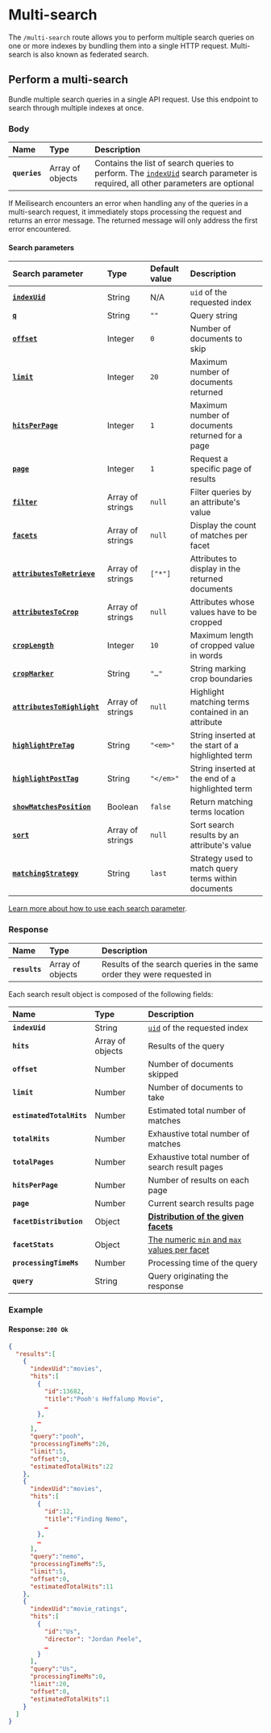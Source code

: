 # Multi-search

The `/multi-search` route allows you to perform multiple search queries on one or more indexes by bundling them into a single HTTP request. Multi-search is also known as federated search.

## Perform a multi-search

Bundle multiple search queries in a single API request. Use this endpoint to search through multiple indexes at once.

<RouteHighlighter method="POST" route="/multi-search"/>

### Body

| Name          | Type             | Description                                                                                                                                          |
| :------------ | :--------------- | :--------------------------------------------------------------------------------------------------------------------------------------------------- |
| **`queries`** | Array of objects | Contains the list of search queries to perform. The [`indexUid`](#search-parameters) search parameter is required, all other parameters are optional |

<Capsule intent="warning">
If Meilisearch encounters an error when handling any of the queries in a multi-search request, it immediately stops processing the request and returns an error message. The returned message will only address the first error encountered.
</Capsule>

#### Search parameters

| Search parameter                                                                | Type             | Default value | Description                                         |
| :------------------------------------------------------------------------------ | :--------------- | :------------ | :-------------------------------------------------- |
| **[`indexUid`](/learn/core_concepts/indexes#index-uid)**                     | String           | N/A           | `uid` of the requested index                        |
| **[`q`](/reference/api/search#query-q)**                                     | String           | `""`          | Query string                                        |
| **[`offset`](/reference/api/search#offset)**                                 | Integer          | `0`           | Number of documents to skip                         |
| **[`limit`](/reference/api/search#limit)**                                   | Integer          | `20`          | Maximum number of documents returned                |
| **[`hitsPerPage`](/reference/api/search#number-of-results-per-page)**        | Integer          | `1`           | Maximum number of documents returned for a page     |
| **[`page`](/reference/api/search#page)**                                     | Integer          | `1`           | Request a specific page of results                  |
| **[`filter`](/reference/api/search#filter)**                                 | Array of strings | `null`        | Filter queries by an attribute's value              |
| **[`facets`](/reference/api/search#facets)**                                 | Array of strings | `null`        | Display the count of matches per facet              |
| **[`attributesToRetrieve`](/reference/api/search#attributes-to-retrieve)**   | Array of strings | `["*"]`       | Attributes to display in the returned documents     |
| **[`attributesToCrop`](/reference/api/search#attributes-to-crop)**           | Array of strings | `null`        | Attributes whose values have to be cropped          |
| **[`cropLength`](/reference/api/search#crop-length)**                        | Integer          | `10`          | Maximum length of cropped value in words            |
| **[`cropMarker`](/reference/api/search#crop-marker)**                        | String           | `"…"`         | String marking crop boundaries                      |
| **[`attributesToHighlight`](/reference/api/search#attributes-to-highlight)** | Array of strings | `null`        | Highlight matching terms contained in an attribute  |
| **[`highlightPreTag`](/reference/api/search#highlight-tags)**                | String           | `"<em>"`      | String inserted at the start of a highlighted term  |
| **[`highlightPostTag`](/reference/api/search#highlight-tags)**               | String           | `"</em>"`     | String inserted at the end of a highlighted term    |
| **[`showMatchesPosition`](/reference/api/search#show-matches-position)**     | Boolean          | `false`       | Return matching terms location                      |
| **[`sort`](/reference/api/search#sort)**                                     | Array of strings | `null`        | Sort search results by an attribute's value         |
| **[`matchingStrategy`](/reference/api/search#matching-strategy)**            | String           | `last`        | Strategy used to match query terms within documents |

[Learn more about how to use each search parameter](/reference/api/search#search-parameters).

### Response

| Name          | Type             | Description                                                            |
| :------------ | :--------------- | :--------------------------------------------------------------------- |
| **`results`** | Array of objects | Results of the search queries in the same order they were requested in |

Each search result object is composed of the following fields:

| Name                     | Type             | Description                                                                             |
| :----------------------- | :--------------- | :-------------------------------------------------------------------------------------- |
| **`indexUid`**           | String           | [`uid`](/learn/core_concepts/indexes#index-uid) of the requested index               |
| **`hits`**               | Array of objects | Results of the query                                                                    |
| **`offset`**             | Number           | Number of documents skipped                                                             |
| **`limit`**              | Number           | Number of documents to take                                                             |
| **`estimatedTotalHits`** | Number           | Estimated total number of matches                                                       |
| **`totalHits`**          | Number           | Exhaustive total number of matches                                                      |
| **`totalPages`**         | Number           | Exhaustive total number of search result pages                                          |
| **`hitsPerPage`**        | Number           | Number of results on each page                                                          |
| **`page`**               | Number           | Current search results page                                                             |
| **`facetDistribution`**  | Object           | **[Distribution of the given facets](/reference/api/search#facetdistribution)**      |
| **`facetStats`**         | Object           | [The numeric `min` and `max` values per facet](/reference/api/search#facetstats) |
| **`processingTimeMs`**   | Number           | Processing time of the query                                                            |
| **`query`**              | String           | Query originating the response                                                          |

### Example

<CodeSamples id="multi_search_1" />

#### Response: `200 Ok`

```json
{
  "results":[
    {
      "indexUid":"movies",
      "hits":[
        {
          "id":13682,
          "title":"Pooh's Heffalump Movie",
          …
        },
        …
      ],
      "query":"pooh",
      "processingTimeMs":26,
      "limit":5,
      "offset":0,
      "estimatedTotalHits":22
    },
    {
      "indexUid":"movies",
      "hits":[
        {
          "id":12,
          "title":"Finding Nemo",
          …
        },
        …
      ],
      "query":"nemo",
      "processingTimeMs":5,
      "limit":5,
      "offset":0,
      "estimatedTotalHits":11
    },
    {
      "indexUid":"movie_ratings",
      "hits":[
        {
          "id":"Us",
          "director": "Jordan Peele",
          …
        }
      ],
      "query":"Us",
      "processingTimeMs":0,
      "limit":20,
      "offset":0,
      "estimatedTotalHits":1
    }
  ]
}
```

